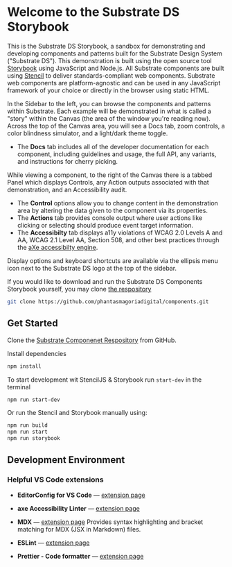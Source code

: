 
<Meta title="Substrate DS/Start Here" />

# Welcome to the Substrate DS Storybook

This is the Substrate DS Storybook, a sandbox for demonstrating and developing components and patterns built for
the Substrate Design System ("Substrate DS"). This demonstration is built using the open source tool
[Storybook](https://storybook.js.org/) using JavaScript and Node.js. All Substrate components are built
using <a href="https://stenciljs.com/docs/introduction" target="_blank">Stencil</a> to deliver standards-compliant web components.
Substrate web components are platform-agnostic and can be used in any JavaScript framework of your choice or directly in the browser
using static HTML.

In the Sidebar to the left, you can browse the components and patterns within Substrate. Each example will
be demonstrated in what is called a "story" within the Canvas (the area of the window you're
reading now). Across the top of the Canvas area, you will see a Docs tab, zoom controls, a color blindness
simulator, and a light/dark theme toggle.

- The **Docs** tab includes all of the developer documentation for each component, including guidelines and usage, the full API, any variants, and instructions for cherry picking.

While viewing a component, to the right of the Canvas there is a tabbed Panel which displays Controls,
any Action outputs associated with that demonstration, and an Accessibility audit.

- The **Control** options allow you to change content in the demonstration area by altering the data given to the component via its properties.
- The **Actions** tab provides console output where user actions like clicking or selecting should produce event target information.
- The **Accessibilty** tab displays a11y violations of WCAG 2.0 Levels A and AA, WCAG 2.1 Level AA, Section 508, and other best practices
  through the [aXe accessibilty engine](https://github.com/dequelabs/axe-core).

Display options and keyboard shortcuts are available via the ellipsis menu
icon next to the Substrate DS logo at the top of the sidebar.

If you would like to download and run the Substrate DS Components Storybook
yourself, you may clone [the respository]('https://github.com/phantasmagoriadigital/components')

```sh
git clone https://github.com/phantasmagoriadigital/components.git
```

## Get Started

Clone the [Substrate Componenet Respository]('https://github.com/phantasmagoriadigital/components') from GitHub.

Install dependencies

```bash
npm install
```

To start development wit StencilJS & Storybook run `start-dev` in the terminal

```bash
npm run start-dev
```

Or run the Stencil and Storybook manually using:

```bash
npm run build
npm run start
npm run storybook
```

## Development Environment

### Helpful VS Code extensions

- **EditorConfig for VS Code** — [extension page](https://marketplace.visualstudio.com/items?itemName=EditorConfig.EditorConfig)

- **axe Accessibility Linter** — [extension page](https://marketplace.visualstudio.com/items?itemName=deque-systems.vscode-axe-linter)

- **MDX** — [extension page](https://marketplace.visualstudio.com/items?itemName=silvenon.mdx)
  Provides syntax highlighting and bracket matching for MDX (JSX in Markdown) files.

- **ESLint** — [extension page](https://marketplace.visualstudio.com/items?itemName=dbaeumer.vscode-eslint)

- **Prettier - Code formatter** — [extension page](https://marketplace.visualstudio.com/items?itemName=esbenp.prettier-vscode)
